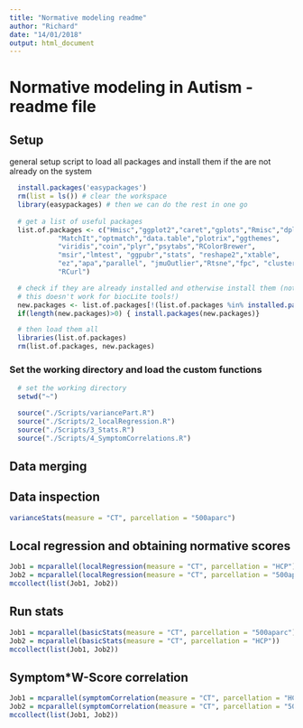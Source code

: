 ```yaml
---
title: "Normative modeling readme"
author: "Richard"
date: "14/01/2018"
output: html_document
---
```

# Normative modeling in Autism - readme file

## Setup
general setup script to load all packages and install them if the are not already on the system

```r
  install.packages('easypackages')
  rm(list = ls()) # clear the workspace
  library(easypackages) # then we can do the rest in one go
  
  # get a list of useful packages
  list.of.packages <- c("Hmisc","ggplot2","caret","gplots","Rmisc","dplyr",
            "MatchIt","optmatch","data.table","plotrix","ggthemes",
            "viridis","coin","plyr","psytabs","RColorBrewer",
            "msir","lmtest", "ggpubr","stats", "reshape2","xtable",
            "ez","apa","parallel", "jmuOutlier","Rtsne","fpc", "cluster",
            "RCurl")

  # check if they are already installed and otherwise install them (not that
  # this doesn't work for biocLite tools!)
  new.packages <- list.of.packages[!(list.of.packages %in% installed.packages()[,"Package"])]
  if(length(new.packages)>0) { install.packages(new.packages)}

  # then load them all
  libraries(list.of.packages)
  rm(list.of.packages, new.packages)
```

### Set the working directory and load the custom functions 
```r
  # set the working directory
  setwd("~")

  source("./Scripts/variancePart.R")
  source("./Scripts/2_localRegression.R")
  source("./Scripts/3_Stats.R")
  source("./Scripts/4_SymptomCorrelations.R")
```

## Data merging


## Data inspection
```r
varianceStats(measure = "CT", parcellation = "500aparc")

```

## Local regression and obtaining normative scores
```r
Job1 = mcparallel(localRegression(measure = "CT", parcellation = "HCP"))
Job2 = mcparallel(localRegression(measure = "CT", parcellation = "500aparc"))
mccollect(list(Job1, Job2))
```

## Run stats
```r
Job1 = mcparallel(basicStats(measure = "CT", parcellation = "500aparc"))
Job2 = mcparallel(basicStats(measure = "CT", parcellation = "HCP"))
mccollect(list(Job1, Job2))
```

## Symptom*W-Score correlation
```r
Job1 = mcparallel(symptomCorrelation(measure = "CT", parcellation = "HCP"))
Job2 = mcparallel(symptomCorrelation(measure = "CT", parcellation = "500aparc"))
mccollect(list(Job1, Job2))
```